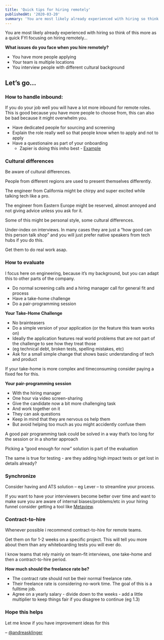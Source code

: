 ```yaml
---
title: 'Quick tips for hiring remotely'
publishedAt: '2020-03-20'
summary: 'You are most likely already experienced with hiring so think of this more as a quick FYI focusing on hiring remotely… What issues...'
---
```


You are most likely already experienced with hiring so think of this more as a quick FYI focusing on hiring remotely…

**What issues do you face when you hire remotely?**

- You have more people applying
- Your team is multiple locations
- You interview people with different cultural background

## Let’s go…

### How to handle inbound:

If you do your job well you will have a lot more inbound for remote roles. This is good because you have more people to choose from, this can also be bad because it might overwhelm you.

- Have dedicated people for sourcing and screening
- Explain the role really well so that people know when to apply and not to apply
- Have a questionaire as part of your onboarding
  - Zapier is doing this imho best - [Example](https://href.li/?https://zapier.com/jobs/4636110002/engineering-manager-site-reliability/)

### Cultural differences

Be aware of cultural differences.

People from different regions are used to present themselves differently.

The engineer from California might be chirpy and super excited while talking tech like a pro.

The engineer from Eastern Europe might be reserved, almost annoyed and not giving advice unless you ask for it.

Some of this might be personal style, some cultural differences.

Under-index on interviews. In many cases they are just a “how good can this person talk shop” and you will just prefer native speakers from tech hubs if you do this.

Get them to do real work asap.

### How to evaluate

I focus here on engineering, because it’s my background, but you can adapt this to other parts of the company.

- Do normal screening calls and a hiring manager call for general fit and process
- Have a take-home challenge
- Do a pair-programming session

**Your Take-Home Challenge**

- No brainteasers
- Do a simple version of your application (or the feature this team works on)
- Ideally the application features real world problems that are not part of the challenge to see how they treat those
- (eg technical debt, broken tests, spelling mistakes, etc)
- Ask for a small simple change that shows basic understanding of tech and product

If your take-home is more complex and timeconsuming consider paying a fixed fee for this.

**Your pair-programming session**

- With the hiring manager
- One hour via video screen-sharing
- Give the candidate now a bit more challenging task
- And work together on it
- They can ask questions
- Keep in mind that they are nervous os help them
- But avoid helping too much as you might accidently confuse them

A good pair programming task could be solved in a way that’s too long for the session or in a shorter approach

Picking a “good enough for now” solution is part of the evaluation

The same is true for testing - are they adding high impact tests or get lost in details already?

### Synchronize

Consider having and ATS solution – eg Lever – to streamline your process.

If you want to have your interviewers become better over time and want to make sure you are aware of internal biases/problems/etc in your hiring funnel consider getting a tool like [Metaview](https://href.li/?https://www.metaview.ai).

### Contract-to-hire

Whenever possible i recommend contract-to-hire for remote teams.

Get them on for 1-2 weeks on a specific project. This will tell you more about them than any whiteboarding tests you will ever do.

I know teams that rely mainly on team-fit interviews, one take-home and then a contract-to-hire period.

**How much should the freelance rate be?**

- The contract rate should not be their normal freelance rate.
- Their freelance rate is considering no-work time. The goal of this is a fulltime job.
- Agree on a yearly salary - divide down to the weeks - add a little multiplier to keep things fair if you disagree to continue (eg 1.3)

### Hope this helps

Let me know if you have improvement ideas for this

– [@andreasklinger](https://twitter.com/andreasklinger)
